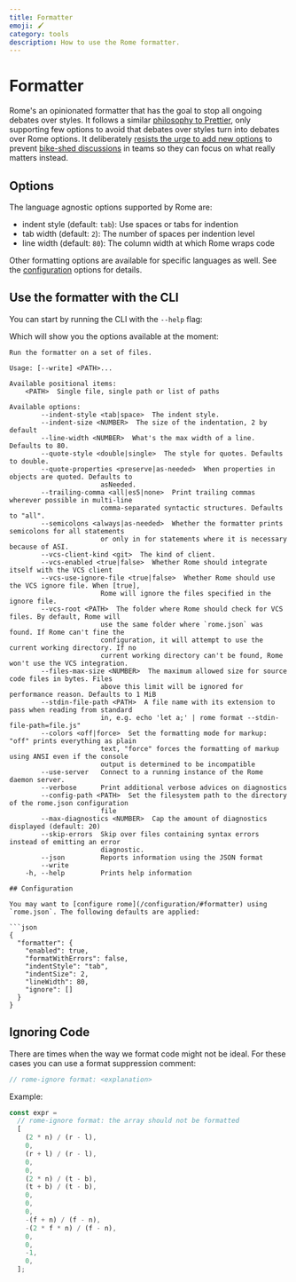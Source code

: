 ```yaml
---
title: Formatter
emoji: 🖌️
category: tools
description: How to use the Rome formatter.
---
```



# Formatter

Rome's an opinionated formatter that has the goal to stop all ongoing debates over styles. It follows a similar [philosophy to Prettier](https://prettier.io/docs/en/option-philosophy.html), only supporting
few options to avoid that debates over styles turn into debates over Rome options. It deliberately [resists the urge to add new options](https://github.com/prettier/prettier/issues/40) to prevent [bike-shed discussions](https://en.wikipedia.org/wiki/Law_of_triviality) in teams so they can focus on what really matters instead.

## Options

The language agnostic options supported by Rome are:

- indent style (default: `tab`): Use spaces or tabs for indention
- tab width (default: `2`): The number of spaces per indention level
- line width (default: `80`): The column width at which Rome wraps code

Other formatting options are available for specific languages as well.  See the [configuration](/configuration) options for details.

## Use the formatter with the CLI

You can start by running the CLI with the `--help` flag:

<PackageManagerRomeCommand command="format --help" />

Which will show you the options available at the moment:

```plaintext
Run the formatter on a set of files.

Usage: [--write] <PATH>...

Available positional items:
    <PATH>  Single file, single path or list of paths

Available options:
        --indent-style <tab|space>  The indent style.
        --indent-size <NUMBER>  The size of the indentation, 2 by default
        --line-width <NUMBER>  What's the max width of a line. Defaults to 80.
        --quote-style <double|single>  The style for quotes. Defaults to double.
        --quote-properties <preserve|as-needed>  When properties in objects are quoted. Defaults to
                       asNeeded.
        --trailing-comma <all|es5|none>  Print trailing commas wherever possible in multi-line
                       comma-separated syntactic structures. Defaults to "all".
        --semicolons <always|as-needed>  Whether the formatter prints semicolons for all statements
                       or only in for statements where it is necessary because of ASI.
        --vcs-client-kind <git>  The kind of client.
        --vcs-enabled <true|false>  Whether Rome should integrate itself with the VCS client
        --vcs-use-ignore-file <true|false>  Whether Rome should use the VCS ignore file. When [true],
                       Rome will ignore the files specified in the ignore file.
        --vcs-root <PATH>  The folder where Rome should check for VCS files. By default, Rome will
                       use the same folder where `rome.json` was found. If Rome can't fine the
                       configuration, it will attempt to use the current working directory. If no
                       current working directory can't be found, Rome won't use the VCS integration.
        --files-max-size <NUMBER>  The maximum allowed size for source code files in bytes. Files
                       above this limit will be ignored for performance reason. Defaults to 1 MiB
        --stdin-file-path <PATH>  A file name with its extension to pass when reading from standard
                       in, e.g. echo 'let a;' | rome format --stdin-file-path=file.js"
        --colors <off|force>  Set the formatting mode for markup: "off" prints everything as plain
                       text, "force" forces the formatting of markup using ANSI even if the console
                       output is determined to be incompatible
        --use-server   Connect to a running instance of the Rome daemon server.
        --verbose      Print additional verbose advices on diagnostics
        --config-path <PATH>  Set the filesystem path to the directory of the rome.json configuration
                       file
        --max-diagnostics <NUMBER>  Cap the amount of diagnostics displayed (default: 20)
        --skip-errors  Skip over files containing syntax errors instead of emitting an error
                       diagnostic.
        --json         Reports information using the JSON format
        --write
    -h, --help         Prints help information

## Configuration

You may want to [configure rome](/configuration/#formatter) using `rome.json`. The following defaults are applied:

```json
{
  "formatter": {
    "enabled": true,
    "formatWithErrors": false,
    "indentStyle": "tab",
    "indentSize": 2,
    "lineWidth": 80,
    "ignore": []
  }
}
```

## Ignoring Code

There are times when the way we format code might not be ideal. For these cases you can use a format suppression comment:

```js
// rome-ignore format: <explanation>
```

Example:

```js
const expr =
  // rome-ignore format: the array should not be formatted
  [
    (2 * n) / (r - l),
    0,
    (r + l) / (r - l),
    0,
    0,
    (2 * n) / (t - b),
    (t + b) / (t - b),
    0,
    0,
    0,
    -(f + n) / (f - n),
    -(2 * f * n) / (f - n),
    0,
    0,
    -1,
    0,
  ];
```
